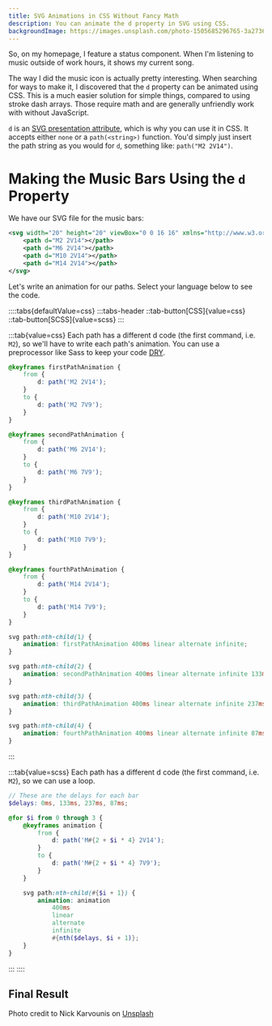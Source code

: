 ```yaml
---
title: SVG Animations in CSS Without Fancy Math
description: You can animate the d property in SVG using CSS.
backgroundImage: https://images.unsplash.com/photo-1505685296765-3a2736de412f?ixlib=rb-1.2.1&ixid=MnwxMjA3fDB8MHxwaG90by1wYWdlfHx8fGVufDB8fHx8&auto=format&fit=crop&w=2070&q=80
---
```


So, on my homepage, I feature a status component. When I'm listening to music outside of work hours, it shows my current song.

<Box centerContent blogDisplay>
    <Status
        overrideState="music"
        overrideMusicDetails={{
            title: 'Original Song Name',
            artist: 'Original Band Name',
            url: 'https://www.youtube.com/watch?v=dQw4w9WgXcQ',
        }}
    />
</Box>

The way I did the music icon is actually pretty interesting. When searching for ways to make it,
I discovered that the `d` property can be animated using CSS. This is a much easier solution for simple things,
compared to using stroke dash arrays. Those require math and are generally unfriendly work with without JavaScript.

`d` is an [SVG presentation attribute](https://developer.mozilla.org/en-US/docs/Web/SVG/Attribute/Presentation 'Read more about SVG presentation attributes on MDN Web Documentation'),
which is why you can use it in CSS. It accepts either `none` or a `path(<string>)` function.
You'd simply just insert the path string as you would for `d`, something like: `path("M2 2V14")`.

# Making the Music Bars Using the `d` Property

We have our SVG file for the music bars:

```svg
<svg width="20" height="20" viewBox="0 0 16 16" xmlns="http://www.w3.org/2000/svg" class="c-gyMDnL">
    <path d="M2 2V14"></path>
    <path d="M6 2V14"></path>
    <path d="M10 2V14"></path>
    <path d="M14 2V14"></path>
</svg>
```

Let's write an animation for our paths. Select your language below to see the code.

::::tabs{defaultValue=css}
:::tabs-header
::tab-button[CSS]{value=css}
::tab-button[SCSS]{value=scss}
:::

:::tab{value=css}
Each path has a different d code (the first command, i.e. `M2`), so we'll have to write each path's animation.
You can use a preprocessor like Sass to keep your code [DRY](https://en.wikipedia.org/wiki/Don%27t_repeat_yourself 'What is DRY code?').

```css
@keyframes firstPathAnimation {
    from {
        d: path('M2 2V14');
    }
    to {
        d: path('M2 7V9');
    }
}

@keyframes secondPathAnimation {
    from {
        d: path('M6 2V14');
    }
    to {
        d: path('M6 7V9');
    }
}

@keyframes thirdPathAnimation {
    from {
        d: path('M10 2V14');
    }
    to {
        d: path('M10 7V9');
    }
}

@keyframes fourthPathAnimation {
    from {
        d: path('M14 2V14');
    }
    to {
        d: path('M14 7V9');
    }
}

svg path:nth-child(1) {
    animation: firstPathAnimation 400ms linear alternate infinite;
}

svg path:nth-child(2) {
    animation: secondPathAnimation 400ms linear alternate infinite 133ms;
}

svg path:nth-child(3) {
    animation: thirdPathAnimation 400ms linear alternate infinite 237ms;
}

svg path:nth-child(4) {
    animation: fourthPathAnimation 400ms linear alternate infinite 87ms;
}
```

:::

:::tab{value=scss}
Each path has a different d code (the first command, i.e. `M2`), so we can use a loop.

```scss
// These are the delays for each bar
$delays: 0ms, 133ms, 237ms, 87ms;

@for $i from 0 through 3 {
    @keyframes animation {
        from {
            d: path('M#{2 + $i * 4} 2V14');
        }
        to {
            d: path('M#{2 + $i * 4} 7V9');
        }
    }

    svg path:nth-child(#{$i + 1}) {
        animation: animation
            400ms
            linear
            alternate
            infinite
            #{nth($delays, $i + 1)};
    }
}
```
:::
::::

## Final Result

<Box centerContent blogDisplay>
    <DisplayMusicIcon />
</Box>

Photo credit to Nick Karvounis on [Unsplash](https://unsplash.com/photos/TkZYCXmrKK4 "View original image")
